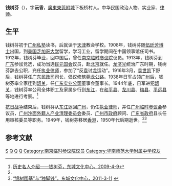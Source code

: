 '''钱树芬'''（{{bd|1877年||1950年代|}}），字'''沅香'''，[[廣東|廣東]][[東莞|東莞]][[附城|附城]]下板桥村人。中华民国政治人物、实业家、[[律师|律师]]。

== 生平 ==
钱树芬初于[[广州|广州]][[私塾|私塾]]读书，后就读于[[天津|天津]]教会学校。1908年，钱树芬随[[伍廷芳|伍廷芳]][[博士|博士]]出国，到[[美国|美国]][[芝加哥大学|芝加哥大学]]留学，学习工业，留学期间在中国领事馆任司书。1912年，钱树芬毕业，回中国后，曾任[[南京临时参议院|南京临时参议院]]议员。1913年，钱树芬到[[广东|广东]]参加竞选，成功当选[[民元国会|民元国会]]议员，赴[[北京|北京]]就任。[[龙济光|龙济光]]统治广东时期，钱树芬辞去公职，充任[[执业律师|执业律师]]，参加了“反[[袁世凯|袁]]讨[[龙济光|龙]]运动”。1916年3月，[[袁世凯|袁世凯]]下野后，钱树芬任[[广东民政司|广东民政司]]司长，倡议修筑[[莞龙公路|莞龙公路]]。1938年日军占领[[广州|广州]]后，钱树芬率全家迁到[[韶关|韶关]]，任[[广东实业公司|广东实业公司]]董事会董事长。1944年底，日军进犯[[韶关|韶关]]，钱树芬率公司全体职工及家属步行到[[东江|东江]]，在[[和平县|和平县]]、[[龙川县|龙川县]]、[[梅县|梅县]]、[[平远县|平远县]]等地进行考察。<ref name=lsmrjs>[http://www.dc-wh.com/news_list.asp?idd=20090414010 历史名人介绍——钱树芬，东城文化中心，2009-4-9]{{Dead link|date=2018年6月 |bot=InternetArchiveBot |fix-attempted=no }}</ref>

[[抗日战争|抗日战争]]结束后，钱树芬从[[东江|东江]]返回[[广州|广州]]，仍任[[执业律师|执业律师]]，并任[[广州临时参议会|广州临时参议会]]参议员，[[广州沙面外籍人产业清理委员会|广州沙面外籍人产业清理委员会]]委员、[[广州市政府|广州市政府]]顾问、[[广东省政府|广东省政府]]县长任用审核委员等职务。1949年，钱树芬移居[[香港|香港]]，1950年代后期逝世。<ref name=lsmrjs/><ref>[http://www.dc-wh.com/news_list.asp?idd=20110311002 “锦树围基”与“独脚钱”，东城文化中心，2011-3-11] {{Wayback|url=http://www.dc-wh.com/news_list.asp?idd=20110311002 |date=20130829155331 }}</ref>

== 参考文献 ==
{{reflist}}

{{DEFAULTSORT:Qian钱}}

[[Category:钱姓|S]]
[[Category:东莞人|Q]]
[[Category:中华民国大陆时期政治人物|Q]]
[[Category:芝加哥大学校友|Q]]
[[Category:南京临时参议院议员|Category:南京临时参议院议员]]
[[Category:华南师范大学附属中学校友|Category:华南师范大学附属中学校友]]